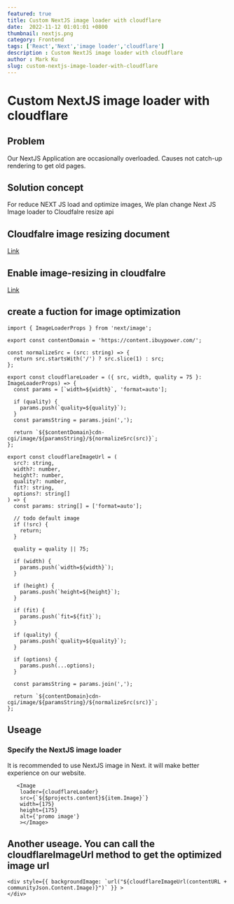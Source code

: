 ```yaml
---
featured: true
title: Custom NextJS image loader with cloudflare
date:  2022-11-12 01:01:01 +0800
thumbnail: nextjs.png
category: Frontend
tags: ['React','Next','image loader','cloudflare']
description : Custom NextJS image loader with cloudflare
author : Mark Ku
slug: custom-nextjs-image-loader-with-cloudflare
---
```

# Custom NextJS image loader with cloudflare
## Problem 
Our NextJS Application are occasionally overloaded.
Causes not catch-up rendering to get old pages.

## Solution concept
For reduce NEXT JS load and optimize images, We plan change Next JS Image loader to Cloudfalre resize api

## Cloudfalre image resizing document
[Link](https://developers.cloudflare.com/images/image-resizing/integration-with-frameworks/)

## Enable image-resizing in cloudfalre 
[Link](https://developers.cloudflare.com/images/image-resizing/enable-image-resizing/)

## create a fuction for image optimization  
```
import { ImageLoaderProps } from 'next/image';

export const contentDomain = 'https://content.ibuypower.com/';

const normalizeSrc = (src: string) => {
  return src.startsWith('/') ? src.slice(1) : src;
};

export const cloudflareLoader = ({ src, width, quality = 75 }: ImageLoaderProps) => {
  const params = [`width=${width}`, 'format=auto'];

  if (quality) {
    params.push(`quality=${quality}`);
  }
  const paramsString = params.join(',');

  return `${$contentDomain}cdn-cgi/image/${paramsString}/${normalizeSrc(src)}`;
};

export const cloudflareImageUrl = (
  src?: string,
  width?: number,
  height?: number,
  quality?: number,
  fit?: string,
  options?: string[]
) => {
  const params: string[] = ['format=auto'];

  // todo default image
  if (!src) {
    return;
  }

  quality = quality || 75;

  if (width) {
    params.push(`width=${width}`);
  }

  if (height) {
    params.push(`height=${height}`);
  }

  if (fit) {
    params.push(`fit=${fit}`);
  }

  if (quality) {
    params.push(`quality=${quality}`);
  }

  if (options) {
    params.push(...options);
  }

  const paramsString = params.join(',');

  return `${contentDomain}cdn-cgi/image/${paramsString}/${normalizeSrc(src)}`;
};

```

## Useage
### Specify the NextJS image loader
It is recommended to use NextJS image in Next.
it will make better experience on our website. 
```
   <Image
    loader={cloudflareLoader}
    src={`${$projects.content}${item.Image}`}
    width={175}
    height={175}
    alt={'promo image'}
    ></Image>
```

## Another useage. You can call the cloudflareImageUrl method to get the optimized image url

```
<div style={{ backgroundImage: `url("${cloudflareImageUrl(contentURL + communityJson.Content.Image)}")` }} >
</div>
```